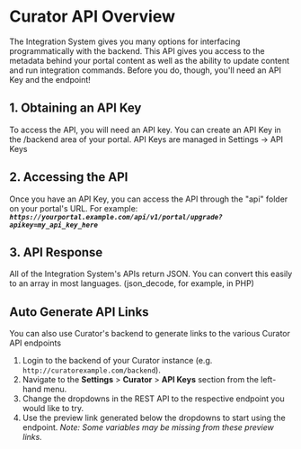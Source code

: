 # Curator API Overview

The Integration System gives you many options for interfacing programmatically with the backend. This API
gives you access to the metadata behind your portal content as well as the ability to update content and run
integration commands.
Before you do, though, you'll need an API Key and the endpoint!

## 1. Obtaining an API Key

To access the API, you will need an API key. You can create an API Key in the /backend area of your portal.
API Keys are managed in Settings -> API Keys

## 2. Accessing the API

Once you have an API Key, you can access the API through the "api" folder on your portal's URL.
For example: ***`https://yourportal.example.com/api/v1/portal/upgrade?apikey=my_api_key_here`***

## 3. API Response

All of the Integration System's APIs return JSON. You can convert this easily to an array in most languages.
(json_decode, for example, in PHP)

## Auto Generate API Links

You can also use Curator's backend to generate links to the various Curator API endpoints

1. Login to the backend of your Curator instance (e.g. `http://curatorexample.com/backend`).
2. Navigate to the **Settings** > **Curator** > **API Keys** section from the left-hand menu.
3. Change the dropdowns in the REST API to the respective endpoint you would like to try.
4. Use the preview link generated below the dropdowns to start using the endpoint.  *Note: Some variables may
be missing from these preview links.*
